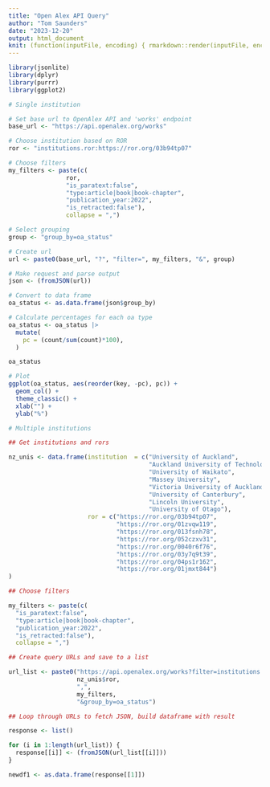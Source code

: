 ```yaml
---
title: "Open Alex API Query"
author: "Tom Saunders"
date: "2023-12-20"
output: html_document
knit: (function(inputFile, encoding) { rmarkdown::render(inputFile, encoding = encoding, output_file = file.path(dirname(inputFile), 'index.html')) })
---
```


```r
library(jsonlite)
library(dplyr)
library(purrr)
library(ggplot2)
```

```r
# Single institution

# Set base url to OpenAlex API and 'works' endpoint
base_url <- "https://api.openalex.org/works"

# Choose institution based on ROR
ror <- "institutions.ror:https://ror.org/03b94tp07"

# Choose filters
my_filters <- paste(c(
                ror, 
                "is_paratext:false",
                "type:article|book|book-chapter",
                "publication_year:2022",
                "is_retracted:false"), 
                collapse = ",")

# Select grouping
group <- "group_by=oa_status"

# Create url
url <- paste0(base_url, "?", "filter=", my_filters, "&", group)

# Make request and parse output
json <- (fromJSON(url)) 

# Convert to data frame
oa_status <- as.data.frame(json$group_by)

# Calculate percentages for each oa type
oa_status <- oa_status |> 
  mutate(
    pc = (count/sum(count)*100),
  )

oa_status
```

```r
# Plot
ggplot(oa_status, aes(reorder(key, -pc), pc)) +
  geom_col() +
  theme_classic() +
  xlab("") +
  ylab("%")
```
```r
# Multiple institutions

## Get institutions and rors

nz_unis <- data.frame(institution  = c("University of Auckland",
                                       "Auckland University of Technology",
                                       "University of Waikato",
                                       "Massey University",
                                       "Victoria University of Auckland",
                                       "University of Canterbury",
                                       "Lincoln University",
                                       "University of Otago"),
                      ror = c("https://ror.org/03b94tp07",
                              "https://ror.org/01zvqw119",
                              "https://ror.org/013fsnh78",
                              "https://ror.org/052czxv31",
                              "https://ror.org/0040r6f76",
                              "https://ror.org/03y7q9t39",
                              "https://ror.org/04ps1r162",
                              "https://ror.org/01jmxt844")
)

## Choose filters

my_filters <- paste(c(
  "is_paratext:false",
  "type:article|book|book-chapter",
  "publication_year:2022",
  "is_retracted:false"), 
  collapse = ",")

## Create query URLs and save to a list

url_list <- paste0("https://api.openalex.org/works?filter=institutions.ror:", 
                   nz_unis$ror, 
                   ",", 
                   my_filters,
                   "&group_by=oa_status")

## Loop through URLs to fetch JSON, build dataframe with result

response <- list()

for (i in 1:length(url_list)) {
  response[[i]] <- (fromJSON(url_list[[i]]))
}

newdf1 <- as.data.frame(response[[1]])
```

